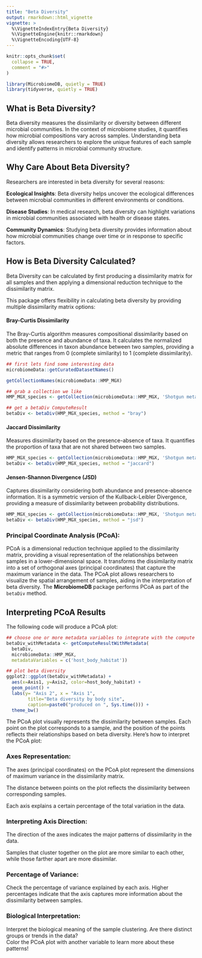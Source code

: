 ```yaml
---
title: "Beta Diversity"
output: rmarkdown::html_vignette
vignette: >
  %\VignetteIndexEntry{Beta Diversity}
  %\VignetteEngine{knitr::rmarkdown}
  %\VignetteEncoding{UTF-8}
---
```


```r
knitr::opts_chunk$set(
  collapse = TRUE,
  comment = "#>"
)
```

```r
library(MicrobiomeDB, quietly = TRUE)
library(tidyverse, quietly = TRUE)
```

## What is Beta Diversity?

Beta diversity measures the dissimilarity or diversity between different microbial communities. 
In the context of microbiome studies, it quantifies how microbial compositions vary across samples. 
Understanding beta diversity allows researchers to explore the unique features of each sample and identify 
patterns in microbial community structure.

## Why Care About Beta Diversity?

Researchers are interested in beta diversity for several reasons:

**Ecological Insights**: Beta diversity helps uncover the ecological differences between microbial communities 
in different environments or conditions.

**Disease Studies**: In medical research, beta diversity can highlight variations in microbial communities associated
with health or disease states.

**Community Dynamics**: Studying beta diversity provides information about how microbial communities change over 
time or in response to specific factors.

## How is Beta Diversity Calculated?

Beta Diversity can be calculated by first producing a dissimilarity matrix for all samples and then applying a dimensional 
reduction technique to the dissimilarity matrix.

This package offers flexibility in calculating beta diversity by providing multiple dissimilarity matrix options:

#### Bray-Curtis Dissimilarity

The Bray-Curtis algorithm measures compositional dissimilarity based on both the presence and abundance of taxa. 
It calculates the normalized absolute differences in taxon abundance between two samples, providing a metric that 
ranges from 0 (complete similarity) to 1 (complete dissimilarity).

```r
## first lets find some interesting data
microbiomeData::getCuratedDatasetNames()

getCollectionNames(microbiomeData::HMP_MGX)

## grab a collection we like
HMP_MGX_species <- getCollection(microbiomeData::HMP_MGX, 'Shotgun metagenomics Species')

## get a betaDiv ComputeResult
betaDiv <- betaDiv(HMP_MGX_species, method = "bray")
```

#### Jaccard Dissimilarity

Measures dissimilarity based on the presence-absence of taxa. It quantifies the proportion of taxa that are
not shared between two samples.

```r
HMP_MGX_species <- getCollection(microbiomeData::HMP_MGX, 'Shotgun metagenomics Species')
betaDiv <- betaDiv(HMP_MGX_species, method = "jaccard")
```

#### Jensen-Shannon Divergence (JSD)

Captures dissimilarity considering both abundance and presence-absence information. It is a symmetric version 
of the Kullback-Leibler Divergence, providing a measure of dissimilarity between probability distributions.

```r
HMP_MGX_species <- getCollection(microbiomeData::HMP_MGX, 'Shotgun metagenomics Species')
betaDiv <- betaDiv(HMP_MGX_species, method = "jsd")
```


### Principal Coordinate Analysis (PCoA):

PCoA is a dimensional reduction technique applied to the dissimilarity matrix, providing a visual representation of the
relationships between samples in a lower-dimensional space. It transforms the dissimilarity matrix into a set of orthogonal 
axes (principal coordinates) that capture the maximum variance in the data. The PCoA plot allows researchers to visualize 
the spatial arrangement of samples, aiding in the interpretation of beta diversity. The **MicrobiomeDB** package performs
PCoA as part of the `betaDiv` method.

## Interpreting PCoA Results

The following code will produce a PCoA plot:

```r
## choose one or more metadata variables to integrate with the compute result
betaDiv_withMetadata <- getComputeResultWithMetadata(
  betaDiv, 
  microbiomeData::HMP_MGX, 
  metadataVariables = c('host_body_habitat'))

## plot beta diversity
ggplot2::ggplot(betaDiv_withMetadata) +
  aes(x=Axis1, y=Axis2, color=host_body_habitat) +
  geom_point() +
  labs(y= "Axis 2", x = "Axis 1",
        title="Beta diversity by body site",
        caption=paste0("produced on ", Sys.time())) +
  theme_bw()
```

The PCoA plot visually represents the dissimilarity between samples. Each point on the plot corresponds to a sample, 
and the position of the points reflects their relationships based on beta diversity. Here's how to interpret the PCoA plot:

### Axes Representation:

The axes (principal coordinates) on the PCoA plot represent the dimensions of maximum variance in the dissimilarity matrix.

The distance between points on the plot reflects the dissimilarity between corresponding samples.

Each axis explains a certain percentage of the total variation in the data.

### Interpreting Axis Direction:

The direction of the axes indicates the major patterns of dissimilarity in the data.

Samples that cluster together on the plot are more similar to each other, while those farther apart are more dissimilar.

### Percentage of Variance:

Check the percentage of variance explained by each axis. Higher percentages indicate that the axis captures more information 
about the dissimilarity between samples.

### Biological Interpretation:

Interpret the biological meaning of the sample clustering. Are there distinct groups or trends in the data?  
Color the PCoA plot with another variable to learn more about these patterns!